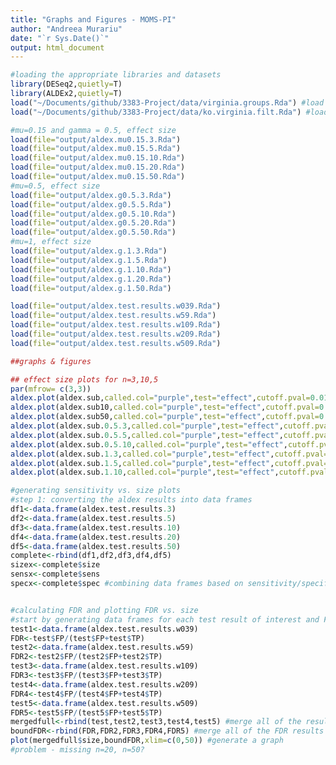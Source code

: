 ```yaml
---
title: "Graphs and Figures - MOMS-PI"
author: "Andreea Murariu"
date: "`r Sys.Date()`"
output: html_document
---
```


```r
#loading the appropriate libraries and datasets
library(DESeq2,quietly=T)
library(ALDEx2,quietly=T)
load("~/Documents/github/3383-Project/data/virginia.groups.Rda") #load Health v BV grouping vector for all 297 metatranscriptome samples
load("~/Documents/github/3383-Project/data/ko.virginia.filt.Rda") #load KO aggregated FILTERED feature table

#mu=0.15 and gamma = 0.5, effect size
load(file="output/aldex.mu0.15.3.Rda")
load(file="output/aldex.mu0.15.5.Rda")
load(file="output/aldex.mu0.15.10.Rda")
load(file="output/aldex.mu0.15.20.Rda")
load(file="output/aldex.mu0.15.50.Rda")
#mu=0.5, effect size
load(file="output/aldex.g0.5.3.Rda")
load(file="output/aldex.g0.5.5.Rda")
load(file="output/aldex.g0.5.10.Rda")
load(file="output/aldex.g0.5.20.Rda")
load(file="output/aldex.g0.5.50.Rda")
#mu=1, effect size
load(file="output/aldex.g.1.3.Rda")
load(file="output/aldex.g.1.5.Rda")
load(file="output/aldex.g.1.10.Rda")
load(file="output/aldex.g.1.20.Rda")
load(file="output/aldex.g.1.50.Rda")

load(file="output/aldex.test.results.w039.Rda")
load(file="output/aldex.test.results.w59.Rda")
load(file="output/aldex.test.results.w109.Rda")
load(file="output/aldex.test.results.w209.Rda")
load(file="output/aldex.test.results.w509.Rda")

```



```r
##graphs & figures

## effect size plots for n=3,10,5
par(mfrow= c(3,3))
aldex.plot(aldex.sub,called.col="purple",test="effect",cutoff.pval=0.01)
aldex.plot(aldex.sub10,called.col="purple",test="effect",cutoff.pval=0.01)
aldex.plot(aldex.sub50,called.col="purple",test="effect",cutoff.pval=0.01)
aldex.plot(aldex.sub.0.5.3,called.col="purple",test="effect",cutoff.pval=0.01)
aldex.plot(aldex.sub.0.5.5,called.col="purple",test="effect",cutoff.pval=0.01)
aldex.plot(aldex.sub.0.5.10,called.col="purple",test="effect",cutoff.pval=0.01)
aldex.plot(aldex.sub.1.3,called.col="purple",test="effect",cutoff.pval=0.01)
aldex.plot(aldex.sub.1.5,called.col="purple",test="effect",cutoff.pval=0.01)
aldex.plot(aldex.sub.1.10,called.col="purple",test="effect",cutoff.pval=0.01)

#generating sensitivity vs. size plots
#step 1: converting the aldex results into data frames
df1<-data.frame(aldex.test.results.3)
df2<-data.frame(aldex.test.results.5)
df3<-data.frame(aldex.test.results.10)
df4<-data.frame(aldex.test.results.20)
df5<-data.frame(aldex.test.results.50)
complete<-rbind(df1,df2,df3,df4,df5)
sizex<-complete$size
sensx<-complete$sens
specx<-complete$spec #combining data frames based on sensitivity/specificity and size, making 2 data frames with which to plot


#calculating FDR and plotting FDR vs. size
#start by generating data frames for each test result of interest and FDR calculations
test1<-data.frame(aldex.test.results.w039)
FDR<-test$FP/(test$FP+test$TP)
test2<-data.frame(aldex.test.results.w59)
FDR2<-test2$FP/(test2$FP+test2$TP)
test3<-data.frame(aldex.test.results.w109)
FDR3<-test3$FP/(test3$FP+test3$TP)
test4<-data.frame(aldex.test.results.w209)
FDR4<-test4$FP/(test4$FP+test4$TP)
test5<-data.frame(aldex.test.results.w509)
FDR5<-test5$FP/(test5$FP+test5$TP)
mergedfull<-rbind(test,test2,test3,test4,test5) #merge all of the results into 1 data frame
boundFDR<-rbind(FDR,FDR2,FDR3,FDR4,FDR5) #merge all of the FDR results into 1 data frame
plot(mergedfull$size,boundFDR,xlim=c(0,50)) #generate a graph
#problem - missing n=20, n=50?

```

